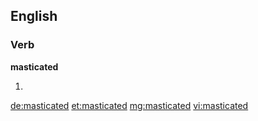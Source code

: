 ==English==

===Verb===
'''masticated'''

# {{past of|masticate}}

[[de:masticated]]
[[et:masticated]]
[[mg:masticated]]
[[vi:masticated]]